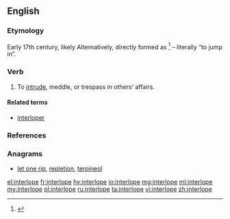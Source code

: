 ==English==
===Etymology===
Early 17th century, likely {{back-form|interloper|nocap=1|lang=en}} Alternatively, directly formed as {{prefix|inter|lope|t2=leap, jump|lang=en}}<ref>{{R:Online Etymology Dictionary}}</ref> – literally “to jump in”.

===Verb===
{{en-verb|interlopes|interloping|interloped|interloped}}

#To [[intrude]], meddle, or trespass in others’ affairs.

====Related terms====
*[[interloper]]

===References===
<references/>

===Anagrams===
* [[let one rip#English|let one rip]], [[repletion#English|repletion]], [[terpineol#English|terpineol]]

[[el:interlope]]
[[fr:interlope]]
[[hy:interlope]]
[[io:interlope]]
[[mg:interlope]]
[[ml:interlope]]
[[my:interlope]]
[[pl:interlope]]
[[ru:interlope]]
[[ta:interlope]]
[[vi:interlope]]
[[zh:interlope]]